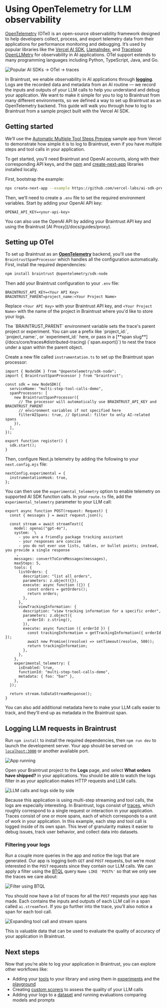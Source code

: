 # Using OpenTelemetry for LLM observability

[OpenTelemetry](https://opentelemetry.io/docs/) (OTel) is an open-source observability framework designed to help developers collect, process, and export telemetry data from their applications for performance monitoring and debugging. It’s used by popular libraries like the [Vercel AI SDK](https://sdk.vercel.ai/), [LlamaIndex](https://docs.llamaindex.ai/en/stable/module_guides/observability/), and [Traceloop OpenLLMetry](https://www.traceloop.com/docs) for observability in AI applications. OTel support extends to many programming languages including Python, TypeScript, Java, and Go.

![Popular AI SDKs -> OTel -> traces](assets/otel.png)

In Braintrust, we enable observability in AI applications through [**logging**](/docs/core/logs). Logs are the recorded data and metadata from an AI routine — we record the inputs and outputs of your LLM calls to help you understand and debug your application. We want to make it simple for you to log to Braintrust from many different environments, so we defined a way to set up Braintrust as an OpenTelemetry backend. This guide will walk you through how to log to Braintrust from a sample project built with the Vercel AI SDK.

## Getting started

We’ll use the [Automatic Multiple Tool Steps Preview](https://github.com/vercel-labs/ai-sdk-preview-roundtrips) sample app from Vercel to demonstrate how simple it is to log to Braintrust, even if you have multiple steps and tool calls in your application.

To get started, you’ll need Braintrust and OpenAI accounts, along with their corresponding API keys, and the [npm](https://docs.npmjs.com/cli/init) and [create-next-app](https://github.com/vercel/next.js/tree/canary/packages/create-next-app) libraries installed locally.

First, bootstrap the example:

```bash
npx create-next-app --example https://github.com/vercel-labs/ai-sdk-preview-roundtrips ai-sdk-preview-roundtrips-example
```

Then, we’ll need to create a `.env` file to set the required environment variables. Start by adding your OpenAI API key:

```
OPENAI_API_KEY=<your-api-key>
```

<Callout type="info">
  You can also use the OpenAI API by adding your Braintrust API key and using
  the Braintrust [AI Proxy](/docs/guides/proxy).
</Callout>

## Setting up OTel

To set up Braintrust as an [**OpenTelemetry**](https://opentelemetry.io/docs/) backend, you'll use the `BraintrustSpanProcessor` which handles all the configuration automatically. First, install the required dependencies:

```bash
npm install braintrust @opentelemetry/sdk-node
```

Then add your Braintrust configuration to your `.env` file:

```
BRAINTRUST_API_KEY=<Your API Key>
BRAINTRUST_PARENT=project_name:<Your Project Name>
```

Replace `<Your API Key>` with your Braintrust API key, and `<Your Project Name>` with the name of the project in Braintrust where you'd like to store your logs.

<Callout type="info">
  The `BRAINTRUST_PARENT` environment variable sets the trace's parent project
  or experiment. You can use a prefix like `project_id:`, `project_name:`, or
  `experiment_id:` here, or pass in a [**span
  slug**](/docs/core/traces#distributed-tracing) (`span.export()`) to nest the
  trace under a span within the parent object.
</Callout>

Create a new file called `instrumentation.ts` to set up the Braintrust span processor:

```tsx
import { NodeSDK } from "@opentelemetry/sdk-node";
import { BraintrustSpanProcessor } from "braintrust";

const sdk = new NodeSDK({
  serviceName: "multi-step-tool-calls-demo",
  spanProcessors: [
    new BraintrustSpanProcessor({
      // The processor will automatically use BRAINTRUST_API_KEY and BRAINTRUST_PARENT
      // environment variables if not specified here
      filterAISpans: true, // Optional: filter to only AI-related spans
    }),
  ],
});

export function register() {
  sdk.start();
}
```

Then, configure Next.js telemetry by adding the following to your `next.config.mjs` file:

```
nextConfig.experimental = {
  instrumentationHook: true,
};
```

You can then use the `experimental_telemetry` option to enable telemetry on supported AI SDK function calls. In your `route.ts` file, add the `experimental_telemetry` parameter to your LLM call:

```tsx
export async function POST(request: Request) {
  const { messages } = await request.json();

  const stream = await streamText({
    model: openai("gpt-4o"),
    system: `\
      - you are a friendly package tracking assistant
      - your responses are concise
      - you do not ever use lists, tables, or bullet points; instead, you provide a single response
    `,
    messages: convertToCoreMessages(messages),
    maxSteps: 5,
    tools: {
      listOrders: {
        description: "list all orders",
        parameters: z.object({}),
        execute: async function ({}) {
          const orders = getOrders();
          return orders;
        },
      },
      viewTrackingInformation: {
        description: "view tracking information for a specific order",
        parameters: z.object({
          orderId: z.string(),
        }),
        execute: async function ({ orderId }) {
          const trackingInformation = getTrackingInformation({ orderId });
          await new Promise((resolve) => setTimeout(resolve, 500));
          return trackingInformation;
        },
      },
    },
    experimental_telemetry: {
      isEnabled: true,
      functionId: "multi-step-tool-calls-demo",
      metadata: { foo: "bar" },
    },
  });

  return stream.toDataStreamResponse();
}
```

You can also add additional metadata here to make your LLM calls easier to track, and they'll end up as metadata in the Braintrust span.

## Logging LLM requests in Braintrust

Run `npm install` to install the required dependencies, then `npm run dev` to launch the development server. Your app should be served on [`localhost:3000`](http://localhost:3000) or another available port.

![App running](assets/app-start.png)

Open your Braintrust project to the **Logs** page, and select **What orders have shipped?** in your applications. You should be able to watch the logs filter in as your application makes HTTP requests and LLM calls.

![LLM calls and logs side by side](assets/otel-demo.gif)

Because this application is using multi-step streaming and tool calls, the logs are especially interesting. In Braintrust, logs consist of [traces](/docs/guides/traces), which roughly correspond to a single request or interaction in your application. Traces consist of one or more spans, each of which corresponds to a unit of work in your application. In this example, each step and tool call is logged inside of its own span. This level of granularity makes it easier to debug issues, track user behavior, and collect data into datasets.

### Filtering your logs

Run a couple more queries in the app and notice the logs that are generated. Our app is logging both `GET` and `POST` requests, but we’re most interested in the `POST` requests since they contain our LLM calls. We can apply a filter using the [BTQL](/docs/reference/btql) query `Name LIKE 'POST%'` so that we only see the traces we care about:

![Filter using BTQL](assets/add-post-filter.gif)

You should now have a list of traces for all the `POST` requests your app has made. Each contains the inputs and outputs of each LLM call in a span called `ai.streamText`. If you go further into the trace, you’ll also notice a span for each tool call.

![Expanding tool call and stream spans](assets/spans.gif)

This is valuable data that can be used to evaluate the quality of accuracy of your application in Braintrust.

## Next steps

Now that you’re able to log your application in Braintrust, you can explore other workflows like:

- Adding your [tools](/docs/core/functions/tools) to your library and using them in [experiments](/docs/core/evals) and the [playground](/docs/core/playground)
- Creating [custom scorers](/docs/core/functions/scorers) to assess the quality of your LLM calls
- Adding your logs to a [dataset](/docs/core/datasets) and running evaluations comparing models and prompts
